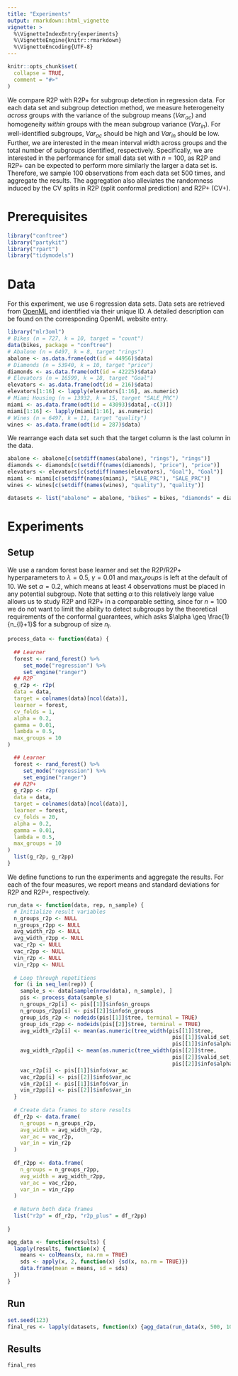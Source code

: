 ```yaml
---
title: "Experiments"
output: rmarkdown::html_vignette
vignette: >
  %\VignetteIndexEntry{experiments}
  %\VignetteEngine{knitr::rmarkdown}
  %\VignetteEncoding{UTF-8}
---
```

```r
knitr::opts_chunk$set(
  collapse = TRUE,
  comment = "#>"
)
```

We compare R2P with R2P+ for subgroup detection in regression data. For each data set and subgroup detection method, we measure heterogeneity _across_ groups with the variance of the subgroup means ($Var_{ac}$) and homogeneity _within_ groups with the mean subgroup variance ($Var_{in}$). For well-identified subgroups, $Var_{ac}$ should be high and $Var_{in}$ should be low. Further, we are interested in the mean interval width across groups and the total number of subgroups identified, respectively. Specifically, we are interested in the performance for small data set with $n = 100$, as R2P and R2P+ can be expected to perform more similarly the larger a data set is. Therefore, we sample 100 observations from each data set 500 times, and aggregate the results. The aggregation also alleviates the randomness induced by the CV splits in R2P (split conformal prediction) and R2P+ (CV+).

# Prerequisites

```r
library("conftree")
library("partykit")
library("rpart")
library("tidymodels")
```

# Data

For this experiment, we use 6 regression data sets. Data sets are retrieved from [OpenML](https://www.openml.org/) and identified via their unique ID. A detailed description can be found on the corresponding OpenML website entry.

```r
library("mlr3oml")
# Bikes (n = 727, k = 10, target = "count")
data(bikes, package = "conftree")
# Abalone (n = 6497, k = 8, target "rings")
abalone <- as.data.frame(odt(id = 44956)$data)
# Diamonds (n = 53940, k = 10, target "price")
diamonds <- as.data.frame(odt(id = 42225)$data)
# Elevators (n = 16599, k = 18, target "Goal")
elevators <- as.data.frame(odt(id = 216)$data)
elevators[1:16] <- lapply(elevators[1:16], as.numeric)
# Miami Housing (n = 13932, k = 15, target "SALE_PRC")
miami <- as.data.frame(odt(id = 43093)$data[,-c(3)])
miami[1:16] <- lapply(miami[1:16], as.numeric)
# Wines (n = 6497, k = 11, target "quality")
wines <- as.data.frame(odt(id = 287)$data)
```

We rearrange each data set such that the target column is the last column in the data.

```r
abalone <- abalone[c(setdiff(names(abalone), "rings"), "rings")]
diamonds <- diamonds[c(setdiff(names(diamonds), "price"), "price")]
elevators <- elevators[c(setdiff(names(elevators), "Goal"), "Goal")]
miami <- miami[c(setdiff(names(miami), "SALE_PRC"), "SALE_PRC")]
wines <- wines[c(setdiff(names(wines), "quality"), "quality")]

datasets <- list("abalone" = abalone, "bikes" = bikes, "diamonds" = diamonds, "elevators" = elevators, "miami" = miami, "wines" = wines)
```

# Experiments

## Setup

We use a random forest base learner and set the R2P/R2P+ hyperparameters to $\lambda = 0.5$, $\gamma = 0.01$ and $\max_groups$ is left at the default of $10$. We set $\alpha = 0.2$, which means at least 4 observations must be placed in any potential subgroup. Note that setting $\alpha$ to this relatively large value allows us to study R2P and R2P+ in a comparable setting, since for $n = 100$ we do not want to limit the ability to detect subgroups by the theoretical requirements of the conformal guarantees, which asks $\alpha \geq \frac{1}{n_{l}+1}$ for a subgroup of size $n_l$.

```r
process_data <- function(data) {
  
  ## Learner
  forest <- rand_forest() %>%
     set_mode("regression") %>%
     set_engine("ranger")
  ## R2P
  g_r2p <- r2p(
  data = data,
  target = colnames(data)[ncol(data)],
  learner = forest,
  cv_folds = 1,
  alpha = 0.2,
  gamma = 0.01,
  lambda = 0.5,
  max_groups = 10
)

  ## Learner
  forest <- rand_forest() %>%
     set_mode("regression") %>%
     set_engine("ranger")
  ## R2P+
  g_r2pp <- r2p(
  data = data,
  target = colnames(data)[ncol(data)],
  learner = forest,
  cv_folds = 20,
  alpha = 0.2,
  gamma = 0.01,
  lambda = 0.5,
  max_groups = 10
)
  list(g_r2p, g_r2pp)
}
```

We define functions to run the experiments and aggregate the results. For each of the four measures, we report means and standard deviations for R2P and R2P+, respectively.

```r
run_data <- function(data, rep, n_sample) {
  # Initialize result variables
  n_groups_r2p <- NULL
  n_groups_r2pp <- NULL
  avg_width_r2p <- NULL
  avg_width_r2pp <- NULL
  vac_r2p <- NULL
  vac_r2pp <- NULL
  vin_r2p <- NULL
  vin_r2pp <- NULL
  
  # Loop through repetitions
  for (i in seq_len(rep)) {
    sample_s <- data[sample(nrow(data), n_sample), ]
    pis <- process_data(sample_s)
    n_groups_r2p[i] <- pis[[1]]$info$n_groups
    n_groups_r2pp[i] <- pis[[2]]$info$n_groups
    group_ids_r2p <- nodeids(pis[[1]]$tree, terminal = TRUE)
    group_ids_r2pp <- nodeids(pis[[2]]$tree, terminal = TRUE)
    avg_width_r2p[i] <- mean(as.numeric(tree_width(pis[[1]]$tree,
                                                    pis[[1]]$valid_set,
                                                    pis[[1]]$info$alpha))[group_ids_r2p])
    avg_width_r2pp[i] <- mean(as.numeric(tree_width(pis[[2]]$tree,
                                                    pis[[2]]$valid_set,
                                                    pis[[2]]$info$alpha))[group_ids_r2pp])
    vac_r2p[i] <- pis[[1]]$info$var_ac
    vac_r2pp[i] <- pis[[2]]$info$var_ac
    vin_r2p[i] <- pis[[1]]$info$var_in
    vin_r2pp[i] <- pis[[2]]$info$var_in
  }
  
  # Create data frames to store results
  df_r2p <- data.frame(
    n_groups = n_groups_r2p,
    avg_width = avg_width_r2p,
    var_ac = vac_r2p,
    var_in = vin_r2p
  )
  
  df_r2pp <- data.frame(
    n_groups = n_groups_r2pp,
    avg_width = avg_width_r2pp,
    var_ac = vac_r2pp,
    var_in = vin_r2pp
  )
  
  # Return both data frames
  list("r2p" = df_r2p, "r2p_plus" = df_r2pp)
  
}

agg_data <- function(results) {
  lapply(results, function(x) {
    means <- colMeans(x, na.rm = TRUE)
    sds <- apply(x, 2, function(x) {sd(x, na.rm = TRUE)})
    data.frame(mean = means, sd = sds)
  })
}
```

## Run

```r
set.seed(123)
final_res <- lapply(datasets, function(x) {agg_data(run_data(x, 500, 100))})
```

## Results

```r
final_res
```
